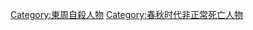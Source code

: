 {{DEFAULTSORT:C春秋時代自殺人物}}
[[Category:東周自殺人物|Category:東周自殺人物]]
[[Category:春秋时代非正常死亡人物|Category:春秋时代非正常死亡人物]]